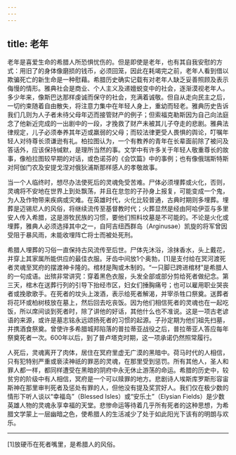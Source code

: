 ```yaml
---
---
---
```

title: 老年
---




老年是喜爱生命的希腊人所恐惧忧伤的。但是即使是老年，也有其自我安慰的方式：用旧了的身体像磨损的钱币，必须回笼，因此在耗竭完之前，老年人看到借以欺骗死亡的新生命是一种慰藉。希腊历史确实记载有对老年人缺乏妥善照顾及表示侮慢的情形。雅典社会是商业、个人主义及递嬗蜕变中的社会，逐渐漠视老年人。多少年来，像斯巴达那样虔诚而保守的社会，充满着诚敬。但自从走向民主之后，一切约束随着自由散失，将注意力集中在年轻人身上，重幼而轻老。雅典历史告诉我们几则为人子者未待父母年迈而接管财产的例子；但索福克勒斯因为自己向法庭念了他新近完成的一出剧中的一段，才挽救了财产未被其儿子夺走的悲剧。雅典法律规定，儿子必须奉养其年迈或羸弱的父母；而较法律更受人畏惧的舆论，叮嘱年轻人对待尊长须谦逊有礼。柏拉图认为，一个有教养的青年在长辈面前除了被问及答话外，应该保持缄默，是理所当然的事。文学中有许多关于年轻人敬重尊长的故事，像柏拉图较早期的对话，或色诺芬的《会饮篇》中的事例；也有像俄瑞斯特斯对阿伽门农及安提戈涅对俄狄浦斯那样感人的孝敬故事。

当一个人临终时，想尽办法使死后的灵魂免受苦难。尸体必须埋葬或火化，否则，灵魂将不安地在世界上到处飘荡，并且在怠忽的子孙身上报复，可能变成一个鬼，为人及作物带来疾病或灾难。在英雄时代，火化比较普通，古典时期则多埋葬。埋葬是迈锡尼人的风俗，将继续流传至基督教时代；火葬显然是经由阿哈伊亚与多里安人传入希腊，这是游牧民族的习惯，要他们照料坟墓是不可能的。不论是火化或埋葬，雅典人必须选择其中之一，自阿吉纽西群岛（Arginusae）凯旋的将军曾因受阻于暴风雨，未能收埋阵亡将士而被处死刑。

希腊人埋葬的习俗一直保持古风流传至后世。尸体先沐浴，涂抹香水，头上戴花，并穿上其家属所能供应的最佳衣服。牙齿中间放1个奥勃，[1]是支付给在冥河渡死者灵魂至冥府的摆渡神卡隆的。棺材是陶或木制的。“一只脚已跨进棺材”是希腊人的一句成语。出殡非常讲究：穿着黑色衣服，头发全部或部分剪给死者做纪念。第三天，棺木在送葬行列的引导下抬经市区，妇女们捶胸痛号；也可以雇用职业哭丧者或挽歌歌手。在死者的坟头上泼酒，表示给死者解渴，并宰杀牲口祭奠。送葬者将花环或柏树枝放在墓上，然后回去吃丧饭。因为他们相信死者的灵魂也在一起吃饭，所以席间谈到死者时，除了讲他的好话，其他什么也不准说。这是一项古老谚语的来源，或许是墓志铭永远颂扬死者的习惯的起源。子孙定期为他们祖先扫墓，并携酒食祭奠。曾使许多希腊城邦陷落的普拉蒂亚战役之后，普拉蒂亚人答应每年祭奠死者一次。600年以后，到了普卢塔克时期，这一项承诺仍然照常履行。

人死后，灵魂离开了肉体，居住在冥府里虚无广漠的黑暗中。荷马时代的人相信，只有犯特别严重或亵渎神祇的罪恶的灵魂，在那里受到惩罚。所有其他人，圣人和罪人都一样，都同样遭受在黑暗的阴府中永无休止游荡的命运。希腊的历史中，较贫穷的阶级中有人相信，冥府是一个可以赎罪的地方。悲剧诗人埃斯库罗斯形容宙斯神在那里审判死者及惩处有罪的人，但他没有提及奖赏好人。我们仅在极少数的情形下听人谈以“幸福岛”（Blessed Isles）或“安乐土”（Elysian Fields）是少数英雄人物的灵魂永享幸福的天堂。悲惨命运等待着几乎所有死者的这种思想，为希腊文学蒙上一层幽暗之色，使希腊人的生活减少了处于如此阳光下该有的明朗与欢乐。



* * *



[1]放硬币在死者嘴里，是希腊人的风俗。